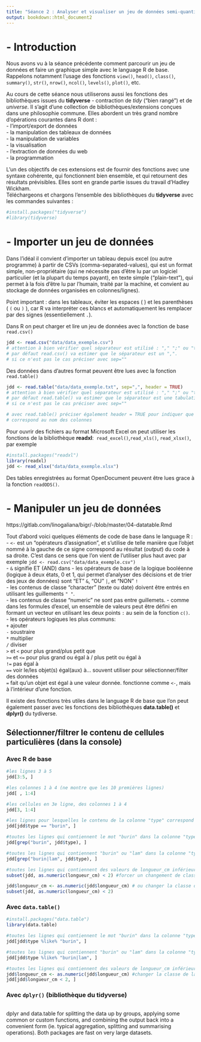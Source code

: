 ```yaml
---
title: "Séance 2 : Analyser et visualiser un jeu de données semi-quantitatif"
output: bookdown::html_document2
---
```


# - Introduction
Nous avons vu à la séance précédente comment parcourir un jeu de données et faire un graphique simple avec le language R de base.\
Rappelons notamment l'usage des fonctions `view()`, `head()`, `class()`, `summary()`, `str()`, `nrow()`, `ncol()`, `levels()`, `plot()`, etc.\

Au cours de cette séance nous utiliserons aussi les fonctions des bibliothèques issues du **tidyverse** - contraction de *tidy* (“bien rangé”) et de *universe*. Il s’agit d’une collection de bibliothèques/extensions conçues dans une philosophie commune. Elles abordent un très grand nombre d’opérations courantes dans R dont :\
- l'import/export de données\
- la manipulation des tableaux de données\
- la manipulation de variables\
- la visualisation\
- l'extraction de données du web\
- la programmation\

L'un des objectifs de ces extensions est de fournir des fonctions avec une syntaxe cohérente, qui fonctionnent bien ensemble, et qui retournent des résultats prévisibles. Elles sont en grande partie issues du travail d’Hadley Wickham.\
Téléchargeons et chargons l'ensemble des bibliothèques du **tidyverse** avec les commandes suivantes :
```r
#install.packages("tidyverse")
#library(tidyverse)
```

# - Importer un jeu de données
Dans l'idéal il convient d'importer un tableau depuis excel (ou autre programme) à partir de CSVs (comma-separated-values), qui est un format simple, non-propriétaire (qui ne nécessite pas d'être lu par un logiciel particulier (et la plupart du temps payant), en texte simple ("plain-text"), qui permet à la fois d'être lu par l'humain, traité par la machine, et convient au stockage de données organisées en colonnes/lignes).\

Point important : dans les tableaux, éviter les espaces ( ` ` ) et les parenthèses ( `(` ou `)` ), car R va interpréter ces blancs et automatiquement les remplacer par des signes (essentiellement `.`).\

Dans R on peut charger et lire un jeu de données avec la fonction de base `read.csv()`
```r
jdd <- read.csv("data/data_exemple.csv") 
# attention à bien vérifier quel séparateur est utilisé : "," ";" ou "tab"
# par défaut read.csv() va estimer que le séparateur est un ",".
# si ce n'est pas le cas préciser avec sep=""
```

Des données dans d'autres format peuvent être lues avec la fonction `read.table()`
```r
jdd <- read.table("data/data_exemple.txt", sep=",", header = TRUE)
# attention à bien vérifier quel séparateur est utilisé : "," ";" ou "tab"
# par défaut read.table() va estimer que le séparateur est une tabulation.
# si ce n'est pas le cas préciser avec sep=""

# avec read.table() préciser également header = TRUE pour indiquer que la première ligne
# correspond au nom des colonnes
```

Pour ouvrir des fichiers au format Microsoft Excel on peut utiliser les fonctions de la bibliothèque **readxl**:\  `read_excel()`,`read_xls()`, `read_xlsx()`, par exemple
```r
#install.packages("readxl")
library(readxl)
jdd <- read_xlsx("data/data_exemple.xlsx")
```
Des tables enregistrées au format OpenDocument peuvent être lues grace à la fonction `readODS()`.


# - Manipuler un jeu de données
https://gitlab.com/linogaliana/bigr/-/blob/master/04-datatable.Rmd

Tout d'abord voici quelques éléments de code de base dans le language R :\
- `<-` est un "opérateurs d’assignation", et s'utilise de telle manière que l'objet nommé à la gauche de ce signe correspond au résultat (*output*) du code à sa droite. C'est dans ce sens que l'on vient de l'utiliser plus haut avec par exemple `jdd <- read.csv("data/data_exemple.csv")`\
- `&` signifie ET (AND) dans 
- les opérateurs de base de la logique booléenne (logique à deux états, 0 et 1, qui permet d'analyser des décisions et de trier des jeux de données) sont "ET" `&`, "OU" `|`, et "NON" `!`\
- les contenus de classe "character" (texte ou date) doivent être entrés en utilisant les guillements `" "`.\
- les contenus de classe "numeric" ne sont pas entre guillemets.
- comme dans les formules d'excel, un ensemble de valeurs peut être défini en formant un vecteur en utilisant les deux points `:` au sein de la fonction `c()`.\
- les opérateurs logiques les plus communs:\
`+` ajouter\
`-` soustraire\
`*` multiplier\
`/` diviser\
`>` et `<` pour plus grand/plus petit que\
`>=` et `<=` pour plus grand ou égal à / plus petit ou égal à\
`!=` pas égal à\
`==` voir le/les objet(s) égal(aux) à... souvent utiliser pour sélectionner/filter des données\
`=` fait qu'un objet est égal à une valeur donnée. fonctionne comme `<-`, mais à l'intérieur d'une fonction.

Il existe des fonctions très utiles dans le language R de base que l'on peut également passer avec les fonctions des bibliothèques **data.table()** et **dplyr()** du tydiverse.\

## Sélectionner/filtrer le contenu de cellules particulières (dans la console)
### Avec R de base
```r
#les lignes 3 à 5
jdd[3:5, ]

#les colonnes 1 à 4 (ne montre que les 10 premières lignes)
jdd[ , 1:4]

#les cellules en 3e ligne, des colonnes 1 à 4
jdd[3, 1:4]

#les lignes pour lesquelles le contenu de la colonne "type" correspond exactement à "burin"
jdd[jdd$type == "burin", ]

#toutes les lignes qui contiennent le mot "burin" dans la colonne "type"
jdd[grep("burin", jdd$type), ]

#toutes les lignes qui contiennent "burin" ou "lam" dans la colonne "type"
jdd[grep("burin|lam", jdd$type), ]

#toutes les lignes qui contiennent des valeurs de longueur_cm inférieures à 2
subset(jdd, as.numeric(longueur_cm) < 2) #forcer un changement de classe de la colonne

jdd$longueur_cm <- as.numeric(jdd$longueur_cm) # ou changer la classe de la colonne en amont
subset(jdd, as.numeric(longueur_cm) < 2)
```

### Avec `data.table()`
```r
#install.packages("data.table")
library(data.table)
```
```r
#toutes les lignes qui contiennent le mot "burin" dans la colonne "type"
jdd[jdd$type %like% "burin", ]

#toutes les lignes qui contiennent "burin" ou "lam" dans la colonne "type"
jdd[jdd$type %like% "burin|lam", ]

#toutes les lignes qui contiennent des valeurs de longueur_cm inférieures à 2
jdd$longueur_cm <- as.numeric(jdd$longueur_cm) #changer la classe de la colonne en amont
jdd[jdd$longueur_cm < 2, ]
```

### Avec `dplyr()` (bibliothèque du tidyverse)
```r

```

dplyr and data.table for splitting the data up by groups, applying some common or custom functions, and combining the output back into a convenient form (ie. typical aggregation, splitting and summarising operations). Both packages are fast on very large datasets.

